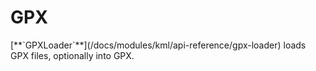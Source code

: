 # GPX


<div style={{height: '100vh'}}> 
  <Demo format="GPX" >
      [**`GPXLoader`**](/docs/modules/kml/api-reference/gpx-loader) loads GPX files, optionally into GPX.
  </Demo>
</div>

